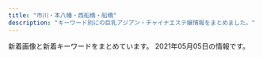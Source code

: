 ```yaml
---
title: "市川・本八幡・西船橋・船橋"
description: "キーワード別にの巨乳アジアン・チャイナエステ嬢情報をまとめました。"
---
```


新着画像と新着キーワードをまとめています。
2021年05月05日の情報です。

<DmmAffiliateIns />
<KeywordTable
  shops={
    [
    {
        "url": "http://hanaoto.pw/",
        "keywords": {
            "C": 16
        },
        "name": "NEW \u82b1\u30ce\u97f3",
        "img_links": [
            "http://hanaoto.pw/images/g2.jpg",
            "http://hanaoto.pw/images/a02.jpg",
            "http://hanaoto.pw/images/ami1.jpg",
            "http://hanaoto.pw/images/flash5.jpg",
            "http://hanaoto.pw/images/hh1.jpg",
            "http://hanaoto.pw/images/sptel.png",
            "http://hanaoto.pw/images/am1.jpg",
            "http://hanaoto.pw/images/aa1.jpg",
            "http://hanaoto.pw/images/yuki1.jpg",
            "http://hanaoto.pw/images/maga.jpg",
            "http://hanaoto.pw/images/g6.jpg",
            "http://hanaoto.pw/images/mobile.png",
            "http://hanaoto.pw/images/la.jpg",
            "http://hanaoto.pw/images/flash4.jpg",
            "http://hanaoto.pw/images/flash.jpg",
            "http://hanaoto.pw/images/flash3.jpg",
            "http://hanaoto.pw/images/maga1.jpg",
            "http://hanaoto.pw/images/nana1.jpg",
            "http://hanaoto.pw/images/tel.png"
        ],
        "station": "JR\u897f\u8239\u6a4b\u99c5\u5357\u53e3"
    },
    {
        "img_links": [
            "http://www.club.esturl.com/images/btn2.png",
            "http://www.club.esturl.com/files/011.jpg",
            "http://www.club.esturl.com/images/end-info.png",
            "http://www.club.esturl.com/images/icon_concept.png",
            "http://www.club.esturl.com/files/012.jpg",
            "http://www.club.esturl.com/files/009.jpg",
            "http://www.club.esturl.com/common/images/photo03.jpg",
            "http://www.club.esturl.com/images/icon_info.png",
            "http://www.club.esturl.com/common/images/photo02.jpg",
            "http://www.club.esturl.com/common/images/photo01.jpg",
            "http://www.club.esturl.com/images/icon_top.png",
            "http://www.club.esturl.com/images/mainImg_sub.jpg",
            "http://www.club.esturl.com/images/icon_staff.png",
            "http://www.club.esturl.com/images/icon_tel.png",
            "http://www.club.esturl.com/files/010.jpg"
        ],
        "keywords": {
            "D": 4,
            "87": 4
        },
        "station": "JR\u672c\u516b\u5e61\u99c5\u5357\u53e3",
        "name": "\u7f8e\u4eba\u30af\u30e9\u30d6",
        "url": "http://www.club.esturl.com/"
    },
    {
        "name": "Royal \uff5e\u30ed\u30fc\u30e4\u30eb\uff5e",
        "img_links": [
            "http://royal.rankuens.com/css/nav/nav-003.jpg",
            "http://royal.rankuens.com/css/001.jpg",
            "http://royal.rankuens.com/css/m-top04.jpg",
            "http://royal.rankuens.com/css/staff/staff01.jpg",
            "http://royal.rankuens.com/images/call.png",
            "http://royal.rankuens.com/css/m-top03.jpg",
            "http://royal.rankuens.com/css/m-head01.jpg",
            "http://royal.rankuens.com/css/m-top05.jpg",
            "http://royal.rankuens.com/css/staff/staff03.jpg",
            "http://royal.rankuens.com/css/nav/nav-005.jpg",
            "http://royal.rankuens.com/css/m-top02.jpg",
            "http://royal.rankuens.com/css/nav/nav-001.jpg",
            "http://royal.rankuens.com/css/staff/staff03-a.jpg",
            "http://royal.rankuens.com/css/nav/nav-004.jpg",
            "http://royal.rankuens.com/css/nav/nav-006.jpg",
            "http://royal.rankuens.com/css/staff/staff02.jpg",
            "http://royal.rankuens.com/css/staff/staff02-a.jpg",
            "http://royal.rankuens.com/css/staff/staff04.jpg",
            "http://royal.rankuens.com/css/staff/staff01-a.jpg",
            "http://royal.rankuens.com/css/nav/nav-002.jpg",
            "http://royal.rankuens.com/css/staff/staff04-a.jpg"
        ],
        "station": "JR\u897f\u8239\u6a4b\u99c5\u5357\u53e3",
        "keywords": {
            "E": 2,
            "85": 2,
            "D": 2
        },
        "url": "http://royal.rankuens.com/"
    },
    {
        "keywords": {
            "86": 12,
            "83": 6,
            "C": 6
        },
        "name": "\u4eba\u9b5a\u59eb",
        "img_links": [
            "http://nigyohime.ebb.jp/staff_t.jpg",
            "http://nigyohime.ebb.jp/2/uploadimg/1606276885.jpg",
            "http://nigyohime.ebb.jp/2/uploadimg/1610266405.jpg",
            "http://nigyohime.ebb.jp/4.jpg",
            "http://nigyohime.ebb.jp/line.png",
            "http://nigyohime.ebb.jp/ditu2.jpg",
            "http://nigyohime.ebb.jp/2/uploadimg/1606276938.jpg",
            "http://nigyohime.ebb.jp/b_girl.png",
            "http://nigyohime.ebb.jp/b_news.png",
            "http://nigyohime.ebb.jp/top.jpg",
            "http://nigyohime.ebb.jp/2.jpg",
            "http://nigyohime.ebb.jp/2/uploadimg/1606276829.jpg",
            "http://nigyohime.ebb.jp/2/uploadimg/1615431233.jpg",
            "http://nigyohime.ebb.jp/3.jpg",
            "http://nigyohime.ebb.jp/1.jpg"
        ],
        "station": "JR\u5e02\u5ddd\u99c5\u5357\u53e3",
        "url": "http://nigyohime.ebb.jp/"
    },
    {
        "url": "http://shamballa.est888.com/",
        "name": "\u30b7\u30e3\u30f3\u30d0\u30e9",
        "img_links": [
            "http://shamballa.est888.com/css/nav/nav-004.png",
            "http://shamballa.est888.com/css/nav/nav-002.png",
            "http://shamballa.est888.com/css/c-001.jpg",
            "http://shamballa.est888.com/css/staff/naiyo01.jpg",
            "http://shamballa.est888.com/css/staff/staff-02-a.jpg",
            "http://shamballa.est888.com/css/top04-right.jpg",
            "http://shamballa.est888.com/css/recurit.jpg",
            "http://shamballa.est888.com/css/tel.png",
            "http://shamballa.est888.com/css/staff/staff-03-a.jpg",
            "http://shamballa.est888.com/css/nav/nav-003.png",
            "http://shamballa.est888.com/css/nav/nav-001.png",
            "http://shamballa.est888.com/css/staff/staff-01-a.jpg",
            "http://shamballa.est888.com/css/top03.jpg",
            "http://shamballa.est888.com/css/nav/nav-005.png",
            "http://shamballa.est888.com/css/top01.jpg",
            "http://shamballa.est888.com/css/staff/naiyo02.jpg",
            "http://shamballa.est888.com/css/top04-left.jpg",
            "http://shamballa.est888.com/css/nav/nav-006.png"
        ],
        "station": "JR\u8239\u6a4b\u99c5\u5317\u53e3",
        "keywords": {
            "C": 1,
            "D": 1
        }
    },
    {
        "img_links": [
            "https://iris.ests.jp/photos/sites/58/2021/01/2021011400321756.jpeg",
            "https://iris.ests.jp/photos/sites/58/2021/04/2021041916552542.jpeg",
            "https://iris.ests.jp/photos/sites/58/2021/02/2021022616053881.jpeg",
            "https://iris.ests.jp/images/room4.jpg",
            "https://iris.ests.jp/images/top.jpg",
            "https://iris.ests.jp/images/s_news.jpg",
            "https://iris.ests.jp/photos/sites/58/2021/01/2021011316255079.jpeg",
            "https://iris.ests.jp/photos/sites/58/2021/05/202105012000410.jpeg",
            "https://iris.ests.jp/images/room3.jpg",
            "https://iris.ests.jp/photos/sites/58/2021/04/2021040520081066.jpeg",
            "https://iris.ests.jp/photos/sites/58/2021/04/202104131655320.jpeg",
            "https://iris.ests.jp/photos/sites/58/2021/04/2021042718365338.jpeg",
            "https://iris.ests.jp/images/staff0.jpg",
            "https://iris.ests.jp/photos/sites/58/2021/05/2021050209543813.jpeg",
            "https://iris.ests.jp/images/room2.jpg",
            "https://iris.ests.jp/images/twitter.jpg",
            "https://iris.ests.jp/photos/sites/58/2020/12/202012082142310.jpeg",
            "https://iris.ests.jp/photos/sites/58/2021/04/2021042316291034.jpeg",
            "https://iris.ests.jp/photos/sites/58/2021/03/2021030317245283.jpeg",
            "https://iris.ests.jp/images/s_staff.jpg",
            "https://iris.ests.jp/photos/sites/58/2021/04/2021041717542328.jpeg",
            "https://iris.ests.jp/photos/sites/58/2021/04/2021040711032795.jpeg",
            "http://iris2.a5.reraku.work/upload/sites/58/2021/05/2021050209543813-302x340.jpeg",
            "https://iris.ests.jp/photos/sites/58/2021/04/202104142308144.jpeg",
            "https://iris.ests.jp/photos/sites/58/2021/05/202105030004264.jpeg",
            "https://iris.ests.jp/images/room1.jpg",
            "https://iris.ests.jp/photos/sites/58/2021/03/2021030113492457.jpeg",
            "https://iris.ests.jp/images/paypay.jpg"
        ],
        "station": "JR\u897f\u8239\u6a4b\u99c5\u5317\u53e3",
        "keywords": {
            "\u30bb\u30af\u30b7\u30fc": 2,
            "E": 5,
            "C": 2,
            "84": 1,
            "88": 2,
            "85": 1,
            "\u4e73": 3,
            "86": 4,
            "D": 7,
            "83": 1,
            "87": 3,
            "F": 1
        },
        "name": "\u30a2\u30a4\u30ea",
        "url": "https://iris.ests.jp/"
    },
    {
        "station": "\u4eac\u6210\u8239\u6a4b\u99c5",
        "img_links": [],
        "keywords": {},
        "name": "\u8309\u8389\u82b1",
        "url": "http://sminfvnda.xyz/"
    },
    {
        "station": "JR\u8239\u6a4b\u99c5\u5317\u53e3",
        "url": "http://hinata.relaxnabi.com/",
        "keywords": {
            "91": 1,
            "86": 2,
            "F": 1,
            "E": 4,
            "D": 2,
            "89": 1,
            "C": 4,
            "90": 2,
            "92": 3
        },
        "img_links": [
            "http://hinata.relaxnabi.com/css/nav/nav-005.jpg",
            "http://hinata.relaxnabi.com/css/staff/staff00003-a.jpg",
            "http://hinata.relaxnabi.com/css/staff/staff-007.jpg",
            "http://hinata.relaxnabi.com/css/staff/staff00004-a.jpg",
            "http://hinata.relaxnabi.com/css/staff/staff00001.jpg",
            "http://hinata.relaxnabi.com/css/staff/staff17-a.jpg",
            "http://hinata.relaxnabi.com/css/main-left03.jpg",
            "http://hinata.relaxnabi.com/img/tiaowen.png",
            "http://hinata.relaxnabi.com/css/staff/staff015-a.jpg",
            "http://hinata.relaxnabi.com/css/staff/staff-06.jpg",
            "http://hinata.relaxnabi.com/css/nav/sub-002.jpg",
            "http://hinata.relaxnabi.com/css/nav/nav-006.jpg",
            "http://hinata.relaxnabi.com/css/staff/staff-06-a.jpg",
            "http://hinata.relaxnabi.com/css/right.jpg",
            "http://hinata.relaxnabi.com/css/left.jpg",
            "http://hinata.relaxnabi.com/css/nav/nav-003.jpg",
            "http://hinata.relaxnabi.com/css/staff/staff-002.jpg",
            "http://hinata.relaxnabi.com/css/nav/sub-005.jpg",
            "http://hinata.relaxnabi.com/css/nav/sub-004.jpg",
            "http://hinata.relaxnabi.com/css/nav/sub-001.jpg",
            "http://hinata.relaxnabi.com/css/staff/staff00003.jpg",
            "http://hinata.relaxnabi.com/css/nav/sub-003.jpg",
            "http://hinata.relaxnabi.com/css/staff/staff-002-a.jpg",
            "http://hinata.relaxnabi.com/css/button.jpg",
            "http://hinata.relaxnabi.com/css/girls001.jpg",
            "http://hinata.relaxnabi.com/css/staff/staff-08.jpg",
            "http://hinata.relaxnabi.com/css/staff/staff17.jpg",
            "http://hinata.relaxnabi.com/css/staff/staff00004.jpg",
            "http://hinata.relaxnabi.com/css/osusume40.jpg",
            "http://hinata.relaxnabi.com/css/top02.jpg",
            "http://hinata.relaxnabi.com/css/staff/staff015.jpg",
            "http://hinata.relaxnabi.com/css/nav/nav-002.jpg",
            "http://hinata.relaxnabi.com/css/staff/staff-08-a.jpg",
            "http://hinata.relaxnabi.com/css/nav/nav-001.jpg",
            "http://hinata.relaxnabi.com/css/staff/staff-007-a.jpg",
            "http://hinata.relaxnabi.com/css/main-left02.jpg",
            "http://hinata.relaxnabi.com/css/nav/sub-006.jpg",
            "http://hinata.relaxnabi.com/css/nav/nav-004.jpg",
            "http://hinata.relaxnabi.com/css/staff/staff00001-a.jpg",
            "http://hinata.relaxnabi.com/css/tel01.png"
        ],
        "name": "\u6696 \uff5eHinata\uff5e"
    },
    {
        "station": "\u8239\u6a4b\u99c5\u5317\u53e3",
        "url": "https://co.aoaoeo.com/",
        "keywords": {},
        "img_links": [],
        "name": "COCO"
    },
    {
        "keywords": {
            "86": 12,
            "C": 6,
            "87": 3,
            "D": 9,
            "84": 3
        },
        "img_links": [
            "http://www.aya-aroma.com/files/001.jpg",
            "http://www.aya-aroma.com/files/015-03.jpg",
            "http://www.aya-aroma.com/images/concept.jpg",
            "http://www.aya-aroma.com/files/008-02.jpg",
            "http://www.aya-aroma.com/files/002.jpg",
            "http://www.aya-aroma.com/files/008-03.jpg",
            "http://www.aya-aroma.com/files/001-02.jpg",
            "http://www.aya-aroma.com/files/001-03.jpg",
            "http://www.aya-aroma.com/images/coverGirlParts.png",
            "http://www.aya-aroma.com/files/015-02.jpg",
            "http://www.aya-aroma.com/images/mobile.jpg",
            "http://www.aya-aroma.com/files/010.jpg",
            "http://www.aya-aroma.com/files/002-03.jpg",
            "http://www.aya-aroma.com/files/015.jpg",
            "http://www.aya-aroma.com/files/010-02.jpg",
            "http://www.aya-aroma.com/images/melmaga.jpg",
            "http://www.aya-aroma.com/files/010-03.jpg",
            "http://www.aya-aroma.com/images/backlistbtn.png",
            "http://www.aya-aroma.com/files/003.jpg",
            "http://www.aya-aroma.com/files/002-02.jpg",
            "http://www.aya-aroma.com/files/003-03.jpg",
            "http://www.aya-aroma.com/files/008.jpg",
            "http://www.aya-aroma.com/files/003-02.jpg"
        ],
        "station": "JR\u5e02\u5ddd\u99c5\u5357\u53e3",
        "url": "http://www.aya-aroma.com/",
        "name": "\u5f69"
    },
    {
        "station": "JR\u897f\u8239\u6a4b\u99c5\u5317\u53e3",
        "keywords": {
            "E": 14,
            "90": 3,
            "F": 3,
            "\u30bb\u30af\u30b7\u30fc": 2,
            "D": 11,
            "\u4e73": 6,
            "\u5de8\u4e73": 6,
            "\u80f8": 2,
            "C": 4
        },
        "img_links": [
            "https://leaf-relax.com/wp-content/themes/este/img/tel_footer.png",
            "https://leaf-relax.com/wp-content/uploads/2021/04/77B8C530-72D9-4AB7-BC26-E26308BE3F97.jpeg",
            "https://leaf-relax.com/wp-content/themes/este/img/3.jpg",
            "https://leaf-relax.com/wp-content/uploads/2021/04/407F7E94-213A-459D-B571-DE06D3EFA7E9.jpeg",
            "https://leaf-relax.com/wp-content/uploads/2021/03/3BC4BDF1-7911-4CA9-BDBE-6E2383479E3F.jpeg",
            "https://leaf-relax.com/wp-content/uploads/2021/03/4ADE4339-8E04-43D0-8E5B-B0C17FFAF696.jpeg",
            "https://leaf-relax.com/wp-content/uploads/2021/04/C1406450-CE8B-4DF1-8013-5C4D6682F08F.jpeg",
            "https://leaf-relax.com/wp-content/uploads/2021/04/718F2FE3-6124-437E-8744-F6CFC4B79E76.jpeg",
            "https://leaf-relax.com/wp-content/uploads/2021/03/E4C9417C-6742-43AD-8D98-42B04C88E858.jpeg",
            "https://leaf-relax.com/wp-content/uploads/2021/03/1B8A8799-3990-435A-B81A-2C162139E8D0.jpeg",
            "https://leaf-relax.com/wp-content/themes/este/img/1.jpg",
            "https://leaf-relax.com/wp-content/themes/este/img/top-img01.png",
            "https://leaf-relax.com/wp-content/themes/este/img/top-img02a.png",
            "https://leaf-relax.com/wp-content/uploads/2021/03/DB2A2C9F-6035-4E9D-8D28-6C22A543E8DC.jpeg",
            "https://leaf-relax.com/wp-content/uploads/2021/04/CEDC78D8-1E03-485E-AAE1-F3A9DC863616.jpeg",
            "https://leaf-relax.com/wp-content/themes/este/img/4.jpg",
            "https://leaf-relax.com/wp-content/uploads/2020/01/E008CF02-7716-4520-AFDC-2F88FD9BB2A0.jpeg",
            "https://leaf-relax.com/wp-content/themes/este/img/call.png",
            "https://leaf-relax.com/wp-content/themes/este/img/top-img03.png",
            "https://leaf-relax.com/wp-content/themes/este/img/tel_header.png",
            "https://leaf-relax.com/wp-content/uploads/2021/03/D5FC7105-D296-4544-A10A-F769C6CD5B0C.jpeg",
            "https://leaf-relax.com/wp-content/uploads/2021/03/1E72DCA7-178C-4423-B532-64C921244CD8.jpeg",
            "https://leaf-relax.com/wp-content/uploads/2021/03/C1B14BDE-84B6-467B-9532-C60E8A518E03.jpeg",
            "https://leaf-relax.com/wp-content/uploads/2021/03/E9712B35-BA07-4315-B0E1-9DE89646DE20.jpeg",
            "https://leaf-relax.com/wp-content/themes/este/img/top-img01c.png",
            "https://leaf-relax.com/wp-content/themes/este/img/2.jpg"
        ],
        "name": "\u30ea\u30fc\u30d5",
        "url": "https://leaf-relax.com/"
    },
    {
        "url": "http://happy.relaxnabi.com/",
        "img_links": [
            "http://happy.relaxnabi.com/css/staff/staff-05.jpg",
            "http://happy.relaxnabi.com/css/nav/nav-002.png",
            "http://happy.relaxnabi.com/css/staff/staff0017-a.jpg",
            "http://happy.relaxnabi.com/css/top-003.png",
            "http://happy.relaxnabi.com/css/staff/staff-08-a.jpg",
            "http://happy.relaxnabi.com/css/nav/nav-004.png",
            "http://happy.relaxnabi.com/css/nav/nav-003.png",
            "http://happy.relaxnabi.com/css/staff/staff-03.jpg",
            "http://happy.relaxnabi.com/css/staff/staff-002-a.jpg",
            "http://happy.relaxnabi.com/css/nav/nav-005.png",
            "http://happy.relaxnabi.com/css/tel01.png",
            "http://happy.relaxnabi.com/css/staff/staff0001.jpg",
            "http://happy.relaxnabi.com/css/staff/staff-007.jpg",
            "http://happy.relaxnabi.com/css/top0001.png",
            "http://happy.relaxnabi.com/css/staff/staff0017.jpg",
            "http://happy.relaxnabi.com/css/staff/staff-04-a.jpg",
            "http://happy.relaxnabi.com/css/staff/staff-03-a.jpg",
            "http://happy.relaxnabi.com/css/staff/staff-007-a.jpg",
            "http://happy.relaxnabi.com/css/nav/nav-001.png",
            "http://happy.relaxnabi.com/css/staff/staff-04.jpg",
            "http://happy.relaxnabi.com/css/nav/nav-006.png",
            "http://happy.relaxnabi.com/css/staff/staff-10.jpg",
            "http://happy.relaxnabi.com/css/staff/staff-002.jpg",
            "http://happy.relaxnabi.com/css/staff/staff0001-a.jpg",
            "http://happy.relaxnabi.com/css/staff/staff-08.jpg",
            "http://happy.relaxnabi.com/css/staff/staff-05-a.jpg",
            "http://happy.relaxnabi.com/css/staff/staff-10-a.jpg"
        ],
        "keywords": {
            "89": 2,
            "D": 4,
            "92": 3,
            "91": 1,
            "88": 1,
            "F": 1,
            "E": 3,
            "90": 2
        },
        "name": "\u30de\u30fc\u30e1\u30a4\u30c9",
        "station": "JR\u8239\u6a4b\u99c5\u5317\u53e3"
    },
    {
        "station": "JR\u8239\u6a4b\u99c5\u5317\u53e3",
        "keywords": {
            "87": 1,
            "88": 3,
            "90": 1,
            "D": 4,
            "E": 1,
            "86": 1,
            "C": 1
        },
        "name": "V\u611bP",
        "url": "http://pinklady-esthe.net/",
        "img_links": [
            "http://pinklady-esthe.net/img/st5.jpg",
            "http://pinklady-esthe.net/img/t3.jpg",
            "http://pinklady-esthe.net/img/noo.png",
            "http://pinklady-esthe.net/img/sm.jpg",
            "http://pinklady-esthe.net/img/st6.jpg",
            "http://pinklady-esthe.net/img/stt1.jpg",
            "http://pinklady-esthe.net/img/st2.jpg",
            "http://pinklady-esthe.net/img/t5.jpg",
            "http://pinklady-esthe.net/img/st1.jpg",
            "http://pinklady-esthe.net/img/top.jpg",
            "http://pinklady-esthe.net/img/f1.jpg",
            "http://pinklady-esthe.net/img/r2.jpg",
            "http://pinklady-esthe.net/img/no.png",
            "http://pinklady-esthe.net/img/t2.jpg",
            "http://pinklady-esthe.net/img/t1.jpg",
            "http://pinklady-esthe.net/img/r4.jpg",
            "http://pinklady-esthe.net/img/st3.jpg",
            "http://pinklady-esthe.net/img/r3.jpg",
            "http://pinklady-esthe.net/img/t6.jpg",
            "http://pinklady-esthe.net/img/r1.jpg",
            "http://pinklady-esthe.net/img/stt3.jpg",
            "http://pinklady-esthe.net/img/st4.jpg",
            "http://pinklady-esthe.net/img/t4.jpg"
        ]
    },
    {
        "station": "JR\u897f\u8239\u6a4b\u99c5",
        "name": "\u96c5\u7f8e\uff5eMIYABI",
        "img_links": [
            "https://miyabi.jpn.vin/images/top.png",
            "https://miyabi.jpn.vin/photos/sites/21/2021/02/2021022309071886.jpg",
            "https://miyabi.jpn.vin/photos/sites/21/2021/01/2021012608003647.jpg",
            "https://miyabi.jpn.vin/photos/sites/21/2021/01/2021012608004010.jpg",
            "https://miyabi.jpn.vin/photos/sites/21/2021/01/2021012608003883.jpg",
            "https://miyabi.jpn.vin/photos/sites/21/2021/03/2021030704352988.jpg",
            "https://miyabi.jpn.vin/images/top_slider03.jpg",
            "https://miyabi.jpn.vin/photos/sites/21/2021/03/2021030803542569.jpg",
            "https://miyabi.jpn.vin/photos/sites/21/2021/01/202101260800351.jpg",
            "https://miyabi.jpn.vin/images/btn_side02.png",
            "https://miyabi.jpn.vin/images/btn_side06.png",
            "https://miyabi.jpn.vin/images/btn_side05.png",
            "https://miyabi.jpn.vin/images/btn_side01.png",
            "https://miyabi.jpn.vin/photos/sites/21/2021/02/2021022407013072.jpg",
            "https://miyabi.jpn.vin/photos/sites/21/2021/02/2021022309071786.jpg",
            "https://miyabi.jpn.vin/images/btn_side07.png",
            "https://miyabi.jpn.vin/photos/sites/21/2021/01/2021012608003796.jpg",
            "https://miyabi.jpn.vin/photos/sites/21/2021/03/2021032404492465.jpg",
            "https://miyabi.jpn.vin/images/sp_top.png",
            "https://miyabi.jpn.vin/images/btn_side03.png",
            "https://miyabi.jpn.vin/images/btn_side04.png",
            "https://miyabi.jpn.vin/photos/sites/21/2021/02/2021020102295578.jpg",
            "https://miyabi.jpn.vin/photos/sites/21/2021/03/2021031206521676.jpg",
            "https://miyabi.jpn.vin/images/side_line.jpg"
        ],
        "url": "https://miyabi.jpn.vin",
        "keywords": {
            "83": 40,
            "F": 40,
            "87": 40,
            "G": 40,
            "88": 40,
            "D": 162,
            "90": 2,
            "85": 78,
            "C": 36,
            "E": 6,
            "86": 42
        }
    },
    {
        "url": "http://nishifunabashi.xyz/",
        "keywords": {
            "C": 7
        },
        "station": "JR\u897f\u8239\u6a4b\u99c5\u5357\u53e3",
        "img_links": [
            "http://nishifunabashi.xyz/images/rie1.jpg",
            "http://nishifunabashi.xyz/images/g01.jpg",
            "http://nishifunabashi.xyz/images/yumi2.jpg",
            "http://nishifunabashi.xyz/images/kina1.jpg",
            "http://nishifunabashi.xyz/images/mobile.png",
            "http://nishifunabashi.xyz/images/chun1.jpg",
            "http://nishifunabashi.xyz/images/mio1.jpg",
            "http://nishifunabashi.xyz/images/sla3.jpg",
            "http://nishifunabashi.xyz/images/i2.jpg",
            "http://nishifunabashi.xyz/images/rumi1.jpg",
            "http://nishifunabashi.xyz/images/moe1.jpg",
            "http://nishifunabashi.xyz/images/g0.jpg",
            "http://nishifunabashi.xyz/images/miu1.jpg",
            "http://nishifunabashi.xyz/images/rie2.jpg",
            "http://nishifunabashi.xyz/images/yumi1.jpg",
            "http://nishifunabashi.xyz/images/kina.jpg",
            "http://nishifunabashi.xyz/images/ga.jpg",
            "http://nishifunabashi.xyz/images/miu.jpg",
            "http://nishifunabashi.xyz/images/rumi3.jpg",
            "http://nishifunabashi.xyz/images/m1.jpg",
            "http://nishifunabashi.xyz/images/g32.jpg",
            "http://nishifunabashi.xyz/images/miho2.jpg",
            "http://nishifunabashi.xyz/images/n1.jpg",
            "http://nishifunabashi.xyz/images/moe.jpg",
            "http://nishifunabashi.xyz/images/moe2.jpg",
            "http://nishifunabashi.xyz/images/g15.jpg",
            "http://nishifunabashi.xyz/images/g1.jpg",
            "http://nishifunabashi.xyz/images/r01.jpg",
            "http://nishifunabashi.xyz/images/newt.png",
            "http://nishifunabashi.xyz/images/miho.jpg",
            "http://nishifunabashi.xyz/images/chun3.jpg",
            "http://nishifunabashi.xyz/images/r03.jpg",
            "http://nishifunabashi.xyz/images/m2.jpg",
            "http://nishifunabashi.xyz/images/r04.jpg",
            "http://nishifunabashi.xyz/images/chun2.jpg",
            "http://nishifunabashi.xyz/images/ga1.jpg",
            "http://nishifunabashi.xyz/images/g001.jpg",
            "http://nishifunabashi.xyz/images/mio.jpg",
            "http://nishifunabashi.xyz/images/mio2.jpg",
            "http://nishifunabashi.xyz/images/tite-staff.png",
            "http://nishifunabashi.xyz/images/yumi3.jpg",
            "http://nishifunabashi.xyz/images/g015.jpg",
            "http://nishifunabashi.xyz/images/i1.jpg",
            "http://nishifunabashi.xyz/images/rumi2.jpg",
            "http://nishifunabashi.xyz/images/r02.jpg",
            "http://nishifunabashi.xyz/images/n2.jpg",
            "http://nishifunabashi.xyz/images/rie.jpg",
            "http://nishifunabashi.xyz/images/sla1.jpg",
            "http://nishifunabashi.xyz/images/baner.jpg",
            "http://nishifunabashi.xyz/images/sla2.jpg",
            "http://nishifunabashi.xyz/images/i3.jpg",
            "http://nishifunabashi.xyz/images/kina2.jpg",
            "http://nishifunabashi.xyz/images/gat.png",
            "http://nishifunabashi.xyz/images/top.png",
            "http://nishifunabashi.xyz/images/n3.jpg",
            "http://nishifunabashi.xyz/images/pickt.png",
            "http://nishifunabashi.xyz/images/g33.jpg"
        ],
        "name": "\u82b1\u706b"
    },
    {
        "img_links": [
            "http://est-healing.com/media/sites/7/elementor/thumbs/3-p62w8yfv977t59hh0x1j3nf4cf8ka1shecluncvb8g.jpg",
            "http://est-healing.com/media/sites/7/2021/01/flash2-1.jpg",
            "http://est-healing.com/media/sites/7/elementor/thumbs/1-p62w7jok1292cljcuyo8ypzjcz4ljt85z8lxep9sqg.jpg",
            "http://est-healing.com/media/sites/7/elementor/thumbs/2-p62w868ol33y38ml78famkalm81eojpq2c9kxcccl4.jpg",
            "http://est-healing.com/media/sites/7/elementor/thumbs/3-p62w8yfua46jrjhmmkm3pd6ffs6f3gto67u5bn6jeg.jpg",
            "http://est-healing.com/media/sites/7/elementor/thumbs/3-1-p1cirrr1urkadrc585tackitr9w65fibu5eg4gx40w.jpg",
            "http://est-healing.com/media/sites/7/2021/01/r1-1.jpg",
            "http://est-healing.com/media/sites/7/2021/01/flash.jpg",
            "http://est-healing.com/media/sites/7/elementor/thumbs/2-3-p1cirfj5dx3k6ttw7ij4y5lu19kedd5tggx4vvf89s.jpg",
            "http://est-healing.com/media/sites/7/elementor/thumbs/1-4-p1cir3b8x2mtzwbn6v8zjqoub98mlatb2sftn9xcio.jpg",
            "http://est-healing.com/media/sites/7/2021/01/r2-1.jpg",
            "http://est-healing.com/media/sites/7/elementor/thumbs/1-p62w7jol05abqbj79b3od0889m6qqe6z7ddmqeykkg.jpg",
            "http://est-healing.com/media/sites/7/2021/01/top-1.jpg",
            "http://est-healing.com/media/sites/7/elementor/thumbs/4-p62w9rkv52bp56b5armyqy2erd8xwo05uctwixo3vk.jpg",
            "http://est-healing.com/media/sites/7/elementor/thumbs/4-p62w9rku5zafrgbawf7jcntpuq6sq31cm82777zc1k.jpg",
            "http://est-healing.com/media/sites/7/elementor/thumbs/2-p62w868pk657gymflkuq0ujaiv3jv4ojah1a9214f4.jpg",
            "http://est-healing.com/media/sites/7/elementor/thumbs/5-p62wagyi9lafunaa6klw49nusrruohswxug0hemh7k.jpg",
            "http://est-healing.com/media/sites/7/elementor/thumbs/5-p62wagyhai96gxafs86gpzf5w4pphwu3ppob5oxpdk.jpg"
        ],
        "url": "http://est-healing.com/",
        "station": "JR\u672c\u516b\u5e61\u99c5\u5317\u53e3",
        "name": "\u5236\u670d\u306e\u8a98\u60d1",
        "keywords": {}
    },
    {
        "station": "JR\u8239\u6a4b\u99c5\u5317\u53e3",
        "name": "Sexy Love \uff5e\u30bb\u30af\u30b7\u30fc\u30e9\u30d6\uff5e",
        "keywords": {
            "87": 14,
            "86": 6,
            "C": 4,
            "\u30bb\u30af\u30b7\u30fc": 36,
            "89": 2,
            "D": 16,
            "E": 2
        },
        "url": "http://www.sexy.relaxjp.info/",
        "img_links": [
            "http://www.sexy.relaxjp.info/files/030.jpg",
            "http://www.sexy.relaxjp.info/files/002-02.jpg",
            "http://www.sexy.relaxjp.info/files/035-03.jpg",
            "http://www.sexy.relaxjp.info/files/003-03.jpg",
            "http://www.sexy.relaxjp.info/files/036-02.jpg",
            "http://www.sexy.relaxjp.info/images/m-top010.jpg",
            "http://www.sexy.relaxjp.info/files/036-03.jpg",
            "http://www.sexy.relaxjp.info/files/030-02.jpg",
            "http://www.sexy.relaxjp.info/images/call.png",
            "http://www.sexy.relaxjp.info/files/011-02.jpg",
            "http://www.sexy.relaxjp.info/images/m-head01.jpg",
            "http://www.sexy.relaxjp.info/files/037.jpg",
            "http://www.sexy.relaxjp.info/files/011.jpg",
            "http://www.sexy.relaxjp.info/images/m-top004.jpg",
            "http://www.sexy.relaxjp.info/files/035-02.jpg",
            "http://www.sexy.relaxjp.info/files/036.jpg",
            "http://www.sexy.relaxjp.info/files/024-03.jpg",
            "http://www.sexy.relaxjp.info/files/035.jpg",
            "http://www.sexy.relaxjp.info/files/011-03.jpg",
            "http://www.sexy.relaxjp.info/files/037-03.jpg",
            "http://www.sexy.relaxjp.info/files/033-02.jpg",
            "http://www.sexy.relaxjp.info/files/034-03.jpg",
            "http://www.sexy.relaxjp.info/files/023.jpg",
            "http://www.sexy.relaxjp.info/files/034.jpg",
            "http://www.sexy.relaxjp.info/images/m-top009.jpg",
            "http://www.sexy.relaxjp.info/files/034-02.jpg",
            "http://www.sexy.relaxjp.info/files/003.jpg",
            "http://www.sexy.relaxjp.info/files/024.jpg",
            "http://www.sexy.relaxjp.info/files/030-03.jpg",
            "http://www.sexy.relaxjp.info/images/foot01.jpg",
            "http://www.sexy.relaxjp.info/images/m-top003.jpg",
            "http://www.sexy.relaxjp.info/files/024-02.jpg",
            "http://www.sexy.relaxjp.info/files/023-02.jpg",
            "http://www.sexy.relaxjp.info/files/023-03.jpg",
            "http://www.sexy.relaxjp.info/files/037-02.jpg",
            "http://www.sexy.relaxjp.info/files/002-03.jpg",
            "http://www.sexy.relaxjp.info/files/033-03.jpg",
            "http://www.sexy.relaxjp.info/files/002.jpg",
            "http://www.sexy.relaxjp.info/files/033.jpg",
            "http://www.sexy.relaxjp.info/files/003-02.jpg"
        ]
    },
    {
        "img_links": [
            "http://neptune.est.cm/photos/sites/3/2020/02/2020020303575532.jpg",
            "http://neptune.est.cm/images/top2.jpg",
            "http://neptune.est.cm/images/top-sp2.jpg",
            "http://neptune.est.cm/photos/sites/3/2020/01/2020012304435311.jpg",
            "http://neptune.est.cm/images/pagetop.jpg",
            "http://neptune.est.cm/photos/sites/3/2020/01/2020011704241285.jpg",
            "http://neptune.est.cm/photos/sites/3/2020/12/2020121515392683.jpg",
            "http://neptune.est.cm/photos/sites/3/2020/09/2020092912491932.jpg",
            "http://neptune.est.cm/photos/sites/3/2021/01/2021012715245168.jpg",
            "http://neptune.est.cm/photos/sites/3/2020/07/2020072813393974.jpg",
            "http://neptune.est.cm/photos/sites/3/2020/06/2020062418251882.jpg",
            "http://neptune.est.cm/images/top1.jpg",
            "http://neptune.est.cm/photos/sites/3/2021/04/2021042315134449.jpg",
            "http://neptune.est.cm/photos/sites/3/2020/01/2020011606281181.jpg",
            "http://neptune.est.cm/photos/sites/3/2020/12/2020122312215973.jpg",
            "http://neptune.est.cm/photos/sites/3/2020/01/2020011704240975.jpg",
            "http://neptune.est.cm/images/top-sp1.jpg"
        ],
        "url": "http://neptune.est.cm/",
        "name": "\u30cd\u30d7\u30c1\u30e5\u30fc\u30f3",
        "station": "JR\u672c\u516b\u5e61\u99c5\u5357\u53e3",
        "keywords": {
            "86": 23,
            "C": 6,
            "F": 6,
            "87": 20,
            "85": 24,
            "D": 77,
            "81": 6,
            "83": 16
        }
    },
    {
        "name": "OLIVE\u30fb\u30aa\u30ea\u30fc\u30d6",
        "url": "http://olive.est.cm/",
        "station": "JR\u8239\u6a4b\u99c5\u5317\u53e3",
        "keywords": {},
        "img_links": []
    },
    {
        "url": "https://crea.iest.info/",
        "name": "CREA\uff5e\u30af\u30ec\u30a2\uff5e",
        "station": "\u897f\u8239\u6a4b\u99c5",
        "img_links": [
            "https://crea.iest.info/images/tit-pick.png",
            "https://crea.iest.info/images/infor.png",
            "https://crea.iest.info/images/tite-staff.png",
            "https://crea.iest.info/photos/sites/47/2021/04/2021042509044712.jpg",
            "https://crea.iest.info/photos/sites/47/2021/03/2021032501542221.jpg",
            "https://crea.iest.info/photos/sites/47/2021/03/2021032501541775.jpg",
            "https://crea.iest.info/photos/sites/47/2021/03/2021032501541522.jpg",
            "https://crea.iest.info/images/tit-infor.png",
            "https://crea.iest.info/photos/sites/47/2021/03/2021032501542567.jpg",
            "https://crea.iest.info/photos/sites/47/2021/04/2021042509131172.jpg",
            "https://crea.iest.info/images/top.png",
            "https://crea.iest.info/images/line.png",
            "https://crea.iest.info/images/mobile.png",
            "https://crea.iest.info/images/tit-gat.png",
            "https://crea.iest.info/images/tit-new.png",
            "https://crea.iest.info/photos/sites/47/2021/03/2021032501541398.jpg"
        ],
        "keywords": {
            "C": 18,
            "87": 6,
            "86": 6,
            "E": 12,
            "88": 18,
            "85": 6,
            "F": 12,
            "D": 12,
            "83": 6
        }
    },
    {
        "img_links": [
            "http://www.diamond.mesthe.com/img/tel.png",
            "http://www.diamond.mesthe.com/img/btn_blog.png",
            "http://www.diamond.mesthe.com/img/ttl_news.png",
            "http://www.diamond.mesthe.com/img/top_option03.jpg",
            "http://www.diamond.mesthe.com/img/ttl_therapist.png",
            "http://www.diamond.mesthe.com/files/005-02.jpg",
            "http://www.diamond.mesthe.com/files/006.jpg",
            "http://www.diamond.mesthe.com/files/004.jpg",
            "http://www.diamond.mesthe.com/images/slider/1.jpg",
            "http://www.diamond.mesthe.com/files/001.jpg",
            "http://www.diamond.mesthe.com/files/001-02.jpg",
            "http://www.diamond.mesthe.com/images/slider/2.jpg",
            "http://www.diamond.mesthe.com/img/goback.jpg",
            "http://www.diamond.mesthe.com/images/slider/3.jpg",
            "http://www.diamond.mesthe.com/img/ttl_info.png",
            "http://www.diamond.mesthe.com/files/005.jpg",
            "http://www.diamond.mesthe.com/files/002-02.jpg",
            "http://www.diamond.mesthe.com/files/003.jpg",
            "http://www.diamond.mesthe.com/files/006-02.jpg",
            "http://www.diamond.mesthe.com/img/top_option01.jpg",
            "http://www.diamond.mesthe.com/files/004-02.jpg",
            "http://www.diamond.mesthe.com/files/003-02.jpg",
            "http://www.diamond.mesthe.com/img/pickup.jpg",
            "http://www.diamond.mesthe.com/img/top_option04.jpg",
            "http://www.diamond.mesthe.com/files/002.jpg",
            "http://www.diamond.mesthe.com/img/btn_side_mobile.jpg"
        ],
        "name": "\u30c0\u30a4\u30e4\u30e2\u30f3\u30c9",
        "url": "http://www.diamond.mesthe.com/",
        "station": "JR\u897f\u8239\u6a4b\u99c5\u5357\u53e3",
        "keywords": {
            "C": 15,
            "88": 2,
            "D": 10,
            "87": 8,
            "86": 2
        }
    },
    {
        "url": "http://hi-msg.com/moonlove/",
        "name": "\u6708\u306e\u604b",
        "img_links": [
            "http://hi-msg.com/moonlove/img/staff-list.png",
            "http://hi-msg.com/moonlove/img/fla-2.jpg",
            "http://hi-msg.com/moonlove/img/p-2.jpg",
            "http://hi-msg.com/moonlove/img/p-3.jpg",
            "http://hi-msg.com/moonlove/img/p-10.jpg",
            "http://hi-msg.com/moonlove/img/botton.png",
            "http://hi-msg.com/moonlove/img/head.png",
            "http://hi-msg.com/moonlove/img/fla-1.jpg"
        ],
        "keywords": {},
        "station": "JR\u8239\u6a4b\u99c5"
    },
    {
        "url": "http://es-cupid.work/",
        "img_links": [
            "http://es-cupid.work/_src/55821668/wechatimg1690.jpg",
            "http://es-cupid.work/_src/54101956/navinavi_02.png",
            "http://es-cupid.work/_src/54101954/navinavi_01.png",
            "http://es-cupid.work/_src/54102173/wechatimg87_20210310150723406.jpg",
            "http://es-cupid.work/_src/55641984/wechatimg43.jpg",
            "http://es-cupid.work/_src/54101968/wechatimg86_20210310150723367.jpg",
            "http://es-cupid.work/_src/54102042/baby.png",
            "http://es-cupid.work/_src/54102172/wechatimg87_20210310150723406.jpg",
            "http://es-cupid.work/_src/55442622/wechatimg1228.jpg",
            "http://es-cupid.work/_src/55472724/wechatimg2939.jpg",
            "http://es-cupid.work/_src/55641983/wechatimg43.jpg",
            "http://es-cupid.work/_src/54101959/cam.jpg",
            "http://es-cupid.work/_src/55442608/wechatimg1228.jpg",
            "http://es-cupid.work/_src/55472725/wechatimg2939.jpg",
            "http://es-cupid.work/_src/54957902/wechatimg732957181c4fa97f74877efb3924bde9.jpg",
            "http://es-cupid.work/_src/54279148/wechatimg234.jpg",
            "http://es-cupid.work/_src/54102203/wechatimg86_20210310150723367.jpg",
            "http://es-cupid.work/_src/55821667/wechatimg1690.jpg",
            "http://es-cupid.work/_src/54101958/cam.jpg",
            "http://es-cupid.work/_src/54101949/slider5_20201209160139125.jpg",
            "http://es-cupid.work/_src/54101965/slider1_20201209160139057.jpg",
            "http://es-cupid.work/_src/54279149/wechatimg234.jpg",
            "http://es-cupid.work/_src/54957838/wechatimg732957181c4fa97f74877efb3924bde9.jpg",
            "http://es-cupid.work/_src/54101963/slider2_20201209160139115.jpg",
            "http://es-cupid.work/_src/54101911/wechatimg198_20190126093224863.jpg",
            "http://es-cupid.work/_src/54101909/_k3_4082.jpg",
            "http://es-cupid.work/_src/54101964/slider3_20201209160139119.jpg"
        ],
        "name": "\u304a\u5e30\u308ababy",
        "station": "JR\u897f\u8239\u6a4b\u99c5\u5357\u53e3",
        "keywords": {}
    },
    {
        "img_links": [
            "http://www.iyashinoumi.com/img/miss25sb.jpg",
            "http://www.iyashinoumi.com/img/miss7sb.jpg",
            "http://www.iyashinoumi.com/img/miss28sb.jpg",
            "http://www.iyashinoumi.com/img/miss24sb.jpg",
            "http://www.iyashinoumi.com/img/sTitle_right.png",
            "http://www.iyashinoumi.com/img/miss27sb.jpg",
            "http://www.iyashinoumi.com/img/sTitle_left.png",
            "http://www.iyashinoumi.com/img/miss7s.jpg",
            "http://www.iyashinoumi.com/img/miss6sb.jpg",
            "http://www.iyashinoumi.com/img/tel1.png"
        ],
        "station": "\u5e02\u5ddd\u99c5\u5317\u53e3",
        "name": "\u7652\u3057\u306e\u6d77",
        "keywords": {},
        "url": "http://www.iyashinoumi.com/"
    },
    {
        "img_links": [
            "http://es-suzune.com/staffPhoto/s20200827113054.jpg",
            "http://es-suzune.com/staffPhoto/s20210309194151.jpg",
            "http://es-suzune.com/images/store/02.jpg",
            "http://es-suzune.com/staffPhoto/s20210217223442.jpg",
            "http://es-suzune.com/staffPhoto/b20210405155547.jpg",
            "http://es-suzune.com/staffPhoto/s20210217223841.jpg",
            "http://es-suzune.com/images/showContent.jpg",
            "http://es-suzune.com/staffPhoto/b20210405174056.jpg",
            "http://es-suzune.com/staffPhoto/s20210410144316.jpg",
            "http://es-suzune.com/staffPhoto/s20200827113545.jpg",
            "http://es-suzune.com/staffPhoto/s20200510132325.jpg",
            "http://es-suzune.com/staffPhoto/b20210427230435.jpg",
            "http://es-suzune.com/staffPhoto/b20200827113054.jpg",
            "http://es-suzune.com/images/store/03.jpg",
            "http://es-suzune.com/staffPhoto/s20200724144017.jpg",
            "http://es-suzune.com/staffPhoto/s20210309194137.jpg",
            "http://es-suzune.com/staffPhoto/s20210219195907.jpg",
            "http://es-suzune.com/staffPhoto/b20200827113545.jpg",
            "http://es-suzune.com/staffPhoto/s20210427230506.jpg",
            "http://es-suzune.com/staffPhoto/s20201007170536.jpg",
            "http://es-suzune.com/images/store/01.jpg",
            "http://es-suzune.com/staffPhoto/s20210217223343.jpg",
            "http://es-suzune.com/images/access/03.png",
            "http://es-suzune.com/staffPhoto/s20210405155607.jpg",
            "http://es-suzune.com/staffPhoto/s20201007170432.jpg",
            "http://es-suzune.com/staffPhoto/s20210310164226.jpg",
            "http://es-suzune.com/uploadfiles/images/campaignEsSuzune1.jpg",
            "http://es-suzune.com/images/showIndex.jpg",
            "http://es-suzune.com/staffPhoto/s20210219195922.jpg",
            "http://es-suzune.com/staffPhoto/s20210405165006.jpg",
            "http://es-suzune.com/staffPhoto/b20210216224004.jpg",
            "http://es-suzune.com/images/access/01.png",
            "http://es-suzune.com/staffPhoto/b20210430230530.jpg",
            "http://es-suzune.com/staffPhoto/s20191115141808.jpg",
            "http://es-suzune.com/staffPhoto/s20210405155547.jpg",
            "http://es-suzune.com/images/access/05.png",
            "http://es-suzune.com/staffPhoto/s20210405165026.jpg",
            "http://es-suzune.com/staffPhoto/s20200724144036.jpg",
            "http://es-suzune.com/staffPhoto/s20210405174056.jpg",
            "http://es-suzune.com/staffPhoto/s20210427230435.jpg",
            "http://es-suzune.com/images/access/02.png",
            "http://es-suzune.com/staffPhoto/b20210405165006.jpg",
            "http://es-suzune.com/staffPhoto/b20200510132325.jpg",
            "http://es-suzune.com/staffPhoto/s20210405174136.jpg",
            "http://es-suzune.com/images/store/04.jpg",
            "http://es-suzune.com/staffPhoto/s20210219195936.jpg",
            "http://es-suzune.com/staffPhoto/b20210219195907.jpg",
            "http://es-suzune.com/staffPhoto/b20210410144316.jpg",
            "http://es-suzune.com/uploadfiles/images/courseEsSuzune.jpg",
            "http://es-suzune.com/staffPhoto/b20191115141808.jpg",
            "http://es-suzune.com/staffPhoto/s20210216224004.jpg",
            "http://es-suzune.com/uploadfiles/images/chuntian3_%E5%89%AF%E6%9C%AC.jpg",
            "http://es-suzune.com/staffPhoto/s20210405174116.jpg",
            "http://es-suzune.com/staffPhoto/b20200724144017.jpg",
            "http://es-suzune.com/staffPhoto/s20200827113641.jpg",
            "http://es-suzune.com/staffPhoto/s20210405173944.jpg",
            "http://es-suzune.com/staffPhoto/b20201007170432.jpg",
            "http://es-suzune.com/staffPhoto/s20210430230530.jpg",
            "http://es-suzune.com/uploadfiles/images/suzunemini_%E5%89%AF%E6%9C%AC.jpg",
            "http://es-suzune.com/staffPhoto/b20210309194137.jpg"
        ],
        "keywords": {
            "F": 15,
            "\u30bb\u30af\u30b7\u30fc": 7
        },
        "url": "http://es-suzune.com/",
        "station": "JR\u897f\u8239\u6a4b\u99c5\u5357\u53e3",
        "name": "\u9234\u97f3-\u3059\u305a\u306d-"
    },
    {
        "img_links": [
            "http://es-massage.info/wp-content/uploads/2019/10/32cbcf100bc89043ce106a68ba8535ea.jpg",
            "http://es-massage.info/wp-content/uploads/2019/06/dcbeef447e8eded0b1939b00ff57d88b-500x750.jpg",
            "http://es-massage.info/wp-content/uploads/2020/10/676cfcce64ce22475e092ee147f4ebc8-500x750.jpg",
            "http://es-massage.info/wp-content/uploads/2020/09/f4811d331623d3f6e590e934b3e7ddc9.jpg",
            "http://es-massage.info/wp-content/uploads/2021/02/6fa3b7862db18d956a1cde1942b75408.jpg",
            "http://es-massage.info/wp-content/uploads/2021/04/99f9af9e167cc58af6999c284aeb182d.jpg",
            "http://es-massage.info/wp-content/uploads/2020/09/75fbc1155333427771dcebee0f4de748.jpg",
            "http://es-massage.info/wp-content/uploads/2021/02/4af137ced25025eda5b4e5a512bead8f.jpg",
            "http://es-massage.info/wp-content/uploads/2021/04/99f9af9e167cc58af6999c284aeb182d-722x1024.jpg",
            "http://es-massage.info/wp-content/uploads/2021/02/68ba0f1db1b8cdd88e360d06f49f1ba6-500x750.jpg",
            "http://es-massage.info/wp-content/uploads/2021/02/2daa3be5c9da099fee0448647087d74c-500x750.jpg",
            "http://es-massage.info/wp-content/uploads/2021/02/6fa3b7862db18d956a1cde1942b75408-205x300.jpg",
            "http://es-massage.info/wp-content/uploads/2021/02/2daa3be5c9da099fee0448647087d74c.jpg",
            "http://es-massage.info/wp-content/uploads/2021/02/f83b4ffb58cae56efa5cf86625340252.jpg",
            "http://es-massage.info/wp-content/uploads/2020/06/0fd60f0c72ad85b96635ef3d4e152bd6.jpg",
            "http://es-massage.info/wp-content/uploads/2021/02/1b6cc5124ca074f693dbc5eff5a75ea0.jpg",
            "http://es-massage.info/wp-content/uploads/2019/12/676cfcce64ce22475e092ee147f4ebc8-500x750.jpg",
            "http://es-massage.info/wp-content/themes/template-salon2/images/header-tel.png",
            "http://es-massage.info/wp-content/uploads/2021/03/c961a896cf70c5b14ebe86acc18cdf14-1-212x300.jpg",
            "http://es-massage.info/wp-content/uploads/2018/10/g4.jpg",
            "http://es-massage.info/wp-content/uploads/2019/12/a2ec7a239bfbf761f50708838a05c672-214x300.jpg",
            "http://es-massage.info/wp-content/uploads/2021/02/f150534b559de6124dce0eaa1cfdf290-500x750.jpg",
            "http://es-massage.info/wp-content/uploads/2018/12/ce6acdedea0cab635b18cd82f697bf3a-500x750.jpg",
            "http://es-massage.info/wp-content/uploads/2021/04/74d5ee1bbc8ca61aadd08e6f9f4165e7.jpg",
            "http://es-massage.info/wp-content/uploads/2021/03/f4811d331623d3f6e590e934b3e7ddc9-500x750.jpg",
            "http://es-massage.info/wp-content/uploads/2021/03/c961a896cf70c5b14ebe86acc18cdf14-1.jpg",
            "http://es-massage.info/wp-content/uploads/2019/12/9934efcbe351f6dbb655c114add97813.jpg",
            "http://es-massage.info/wp-content/uploads/2021/02/ae80e0da66f78f271f9083df6c795b89.jpg",
            "http://es-massage.info/wp-content/uploads/2021/02/3d21df65a2be53218994fa7e3b383bd2.jpg",
            "http://es-massage.info/wp-content/uploads/2020/06/bd28ddc548208ab1afe0db2cc76decab.jpg",
            "http://es-massage.info/wp-content/uploads/2021/02/0ef7f1f9a36ecbbef9c5a949c70d788f.jpg",
            "http://es-massage.info/wp-content/uploads/2021/02/f150534b559de6124dce0eaa1cfdf290.jpg",
            "http://es-massage.info/wp-content/uploads/2021/02/6fa3b7862db18d956a1cde1942b75408-500x750.jpg",
            "http://es-massage.info/wp-content/uploads/2021/04/74d5ee1bbc8ca61aadd08e6f9f4165e7-500x750.jpg",
            "http://es-massage.info/wp-content/uploads/2021/02/4af137ced25025eda5b4e5a512bead8f-212x300.jpg",
            "http://es-massage.info/wp-content/uploads/2021/03/c961a896cf70c5b14ebe86acc18cdf14-1-500x750.jpg",
            "http://es-massage.info/wp-content/uploads/2019/12/a2ec7a239bfbf761f50708838a05c672-500x750.jpg",
            "http://es-massage.info/wp-content/uploads/2021/02/ae895c3a85b37b5db4dcb93326cbd04d-500x750.jpg",
            "http://es-massage.info/wp-content/uploads/2021/02/0ef7f1f9a36ecbbef9c5a949c70d788f-218x300.jpg",
            "http://es-massage.info/wp-content/uploads/2021/02/8b21e9d00752169b79ff946575142f59-722x1024.jpg",
            "http://es-massage.info/wp-content/uploads/2019/03/07cc9a466c3af450e20013b26e90a100-500x750.jpg",
            "http://es-massage.info/wp-content/uploads/2019/03/c3dc6ab90966d6cc73491056f668516d-500x750.jpg",
            "http://es-massage.info/wp-content/uploads/2021/03/fa0ef9b192fa87f9ee5013c5e1c3bcc7-212x300.jpg",
            "http://es-massage.info/wp-content/uploads/2019/03/c3dc6ab90966d6cc73491056f668516d.jpg",
            "http://es-massage.info/wp-content/uploads/2020/09/c42007567c6d14bbd829c1d4ae5b8d4c.jpg",
            "http://es-massage.info/wp-content/themes/template-salon2/images/bnr.jpg",
            "http://es-massage.info/wp-content/uploads/2021/03/fa0ef9b192fa87f9ee5013c5e1c3bcc7-500x750.jpg",
            "http://es-massage.info/wp-content/uploads/2019/12/676cfcce64ce22475e092ee147f4ebc8.jpg",
            "http://es-massage.info/wp-content/uploads/2021/03/187232fb98eac53cd9935a4a35d04597.jpg",
            "http://es-massage.info/wp-content/uploads/2021/04/f481c16456cfb6cef2c626ae7e9cc2bc.jpg",
            "http://es-massage.info/wp-content/uploads/2020/06/0fd60f0c72ad85b96635ef3d4e152bd6-500x750.jpg",
            "http://es-massage.info/wp-content/uploads/2020/09/c42007567c6d14bbd829c1d4ae5b8d4c-500x750.jpg",
            "http://es-massage.info/wp-content/uploads/2021/03/42e4fd3c70945346b6dd6b9e0f926434-1-500x750.jpg",
            "http://es-massage.info/wp-content/uploads/2018/10/g3.jpg",
            "http://es-massage.info/wp-content/uploads/2021/03/5db34c47b4c5816f47d11de39beefb5d-216x300.jpg",
            "http://es-massage.info/wp-content/uploads/2019/11/4fad70a18793b8dfb7a63f4939e51f94.jpg",
            "http://es-massage.info/wp-content/uploads/2021/03/fa0ef9b192fa87f9ee5013c5e1c3bcc7.jpg",
            "http://es-massage.info/wp-content/uploads/2021/02/ae895c3a85b37b5db4dcb93326cbd04d.jpg",
            "http://es-massage.info/wp-content/uploads/2021/04/a19eceac2345a40921985b13696df104-500x750.jpg",
            "http://es-massage.info/wp-content/uploads/2018/12/ce6acdedea0cab635b18cd82f697bf3a-218x300.jpg",
            "http://es-massage.info/wp-content/uploads/2021/02/1b6cc5124ca074f693dbc5eff5a75ea0-500x750.jpg",
            "http://es-massage.info/wp-content/uploads/2021/04/f481c16456cfb6cef2c626ae7e9cc2bc-215x300.jpg",
            "http://es-massage.info/wp-content/uploads/2021/04/99f9af9e167cc58af6999c284aeb182d-500x750.jpg",
            "http://es-massage.info/wp-content/uploads/2019/03/07cc9a466c3af450e20013b26e90a100.jpg",
            "http://es-massage.info/wp-content/uploads/2021/02/68ba0f1db1b8cdd88e360d06f49f1ba6.jpg",
            "http://es-massage.info/wp-content/uploads/2021/02/f83b4ffb58cae56efa5cf86625340252-500x750.jpg",
            "http://es-massage.info/wp-content/uploads/2019/12/9934efcbe351f6dbb655c114add97813-500x750.jpg",
            "http://es-massage.info/wp-content/uploads/2019/12/676cfcce64ce22475e092ee147f4ebc8-212x300.jpg",
            "http://es-massage.info/wp-content/uploads/2020/10/676cfcce64ce22475e092ee147f4ebc8-730x1024.jpg",
            "http://es-massage.info/wp-content/uploads/2021/02/68ba0f1db1b8cdd88e360d06f49f1ba6-212x300.jpg",
            "http://es-massage.info/wp-content/uploads/2020/06/bd28ddc548208ab1afe0db2cc76decab-500x750.jpg",
            "http://es-massage.info/wp-content/themes/template-salon2/images/main1.jpg",
            "http://es-massage.info/wp-content/uploads/2021/02/f150534b559de6124dce0eaa1cfdf290-722x1024.jpg",
            "http://es-massage.info/wp-content/uploads/2021/04/f481c16456cfb6cef2c626ae7e9cc2bc-500x750.jpg",
            "http://es-massage.info/wp-content/uploads/2021/03/f4811d331623d3f6e590e934b3e7ddc9.jpg",
            "http://es-massage.info/wp-content/uploads/2021/02/0ef7f1f9a36ecbbef9c5a949c70d788f-500x750.jpg",
            "http://es-massage.info/wp-content/uploads/2018/10/g2.jpg",
            "http://es-massage.info/wp-content/uploads/2020/10/676cfcce64ce22475e092ee147f4ebc8-214x300.jpg",
            "http://es-massage.info/wp-content/uploads/2020/09/75fbc1155333427771dcebee0f4de748-500x750.jpg",
            "http://es-massage.info/wp-content/uploads/2019/03/0c4d0538c251234bc70697ec7cf8cc97-500x750.jpg",
            "http://es-massage.info/wp-content/themes/template-salon2/images/noimg.jpg",
            "http://es-massage.info/wp-content/uploads/2021/02/8b21e9d00752169b79ff946575142f59.jpg",
            "http://es-massage.info/wp-content/uploads/2021/04/74d5ee1bbc8ca61aadd08e6f9f4165e7-218x300.jpg",
            "http://es-massage.info/wp-content/uploads/2018/10/g1.jpg",
            "http://es-massage.info/wp-content/uploads/2019/10/3eec6cc0e85788ff3ceabceee29f9870.jpg",
            "http://es-massage.info/wp-content/uploads/2021/03/42e4fd3c70945346b6dd6b9e0f926434-1.jpg",
            "http://es-massage.info/wp-content/uploads/2021/03/187232fb98eac53cd9935a4a35d04597-722x1024.jpg",
            "http://es-massage.info/wp-content/uploads/2019/11/4fad70a18793b8dfb7a63f4939e51f94-500x750.jpg",
            "http://es-massage.info/wp-content/uploads/2019/10/32cbcf100bc89043ce106a68ba8535ea-500x750.jpg",
            "http://es-massage.info/wp-content/uploads/2019/10/3eec6cc0e85788ff3ceabceee29f9870-500x750.jpg",
            "http://es-massage.info/wp-content/uploads/2021/02/9fac07593910d80276531dd93a7855a6.jpg",
            "http://es-massage.info/wp-content/uploads/2021/02/8b21e9d00752169b79ff946575142f59-500x750.jpg",
            "http://es-massage.info/wp-content/uploads/2019/03/0c4d0538c251234bc70697ec7cf8cc97.jpg",
            "http://es-massage.info/wp-content/uploads/2021/02/ae80e0da66f78f271f9083df6c795b89-500x750.jpg",
            "http://es-massage.info/wp-content/uploads/2019/12/a2ec7a239bfbf761f50708838a05c672.jpg",
            "http://es-massage.info/wp-content/uploads/2021/04/a19eceac2345a40921985b13696df104.jpg",
            "http://es-massage.info/wp-content/uploads/2020/10/676cfcce64ce22475e092ee147f4ebc8.jpg",
            "http://es-massage.info/wp-content/uploads/2021/03/5db34c47b4c5816f47d11de39beefb5d.jpg",
            "http://es-massage.info/wp-content/uploads/2021/02/2daa3be5c9da099fee0448647087d74c-722x1024.jpg",
            "http://es-massage.info/wp-content/uploads/2020/09/f4811d331623d3f6e590e934b3e7ddc9-500x750.jpg",
            "http://es-massage.info/wp-content/uploads/2021/02/4af137ced25025eda5b4e5a512bead8f-500x750.jpg",
            "http://es-massage.info/wp-content/uploads/2019/10/32cbcf100bc89043ce106a68ba8535ea-214x300.jpg",
            "http://es-massage.info/wp-content/uploads/2021/03/5db34c47b4c5816f47d11de39beefb5d-500x750.jpg",
            "http://es-massage.info/wp-content/uploads/2021/02/9fac07593910d80276531dd93a7855a6-500x750.jpg",
            "http://es-massage.info/wp-content/uploads/2021/03/42e4fd3c70945346b6dd6b9e0f926434-1-745x1024.jpg",
            "http://es-massage.info/wp-content/uploads/2021/02/ae895c3a85b37b5db4dcb93326cbd04d-745x1024.jpg",
            "http://es-massage.info/wp-content/uploads/2021/02/3d21df65a2be53218994fa7e3b383bd2-207x300.jpg",
            "http://es-massage.info/wp-content/uploads/2021/02/5d212ce2543c87f9ebee5c4251a7e224-214x300.jpg",
            "http://es-massage.info/wp-content/uploads/2021/02/3d21df65a2be53218994fa7e3b383bd2-500x750.jpg",
            "http://es-massage.info/wp-content/uploads/2021/03/187232fb98eac53cd9935a4a35d04597-500x750.jpg"
        ],
        "station": "JR\u897f\u8239\u6a4b\u99c5\u5357\u53e3",
        "name": "Vivid \u30d3\u30d3\u30c3\u30c9",
        "url": "http://es-massage.info/",
        "keywords": {
            "E": 76,
            "\u4e73": 2,
            "F": 8,
            "G": 6,
            "\u5de8\u4e73": 2,
            "\u30bb\u30af\u30b7\u30fc": 11,
            "D": 16
        }
    },
    {
        "url": "http://www.rainbow-relax.xyz/",
        "station": "JR\u8239\u6a4b\u99c5\u5317\u53e3",
        "keywords": {
            "C": 19,
            "85": 2,
            "87": 6,
            "86": 4,
            "D": 6
        },
        "img_links": [
            "http://www.rainbow-relax.xyz/files/005.jpg",
            "http://www.rainbow-relax.xyz/files/003-02.jpg",
            "http://www.rainbow-relax.xyz/files/003.jpg",
            "http://www.rainbow-relax.xyz/img/ttl_news.png",
            "http://www.rainbow-relax.xyz/files/001-02.jpg",
            "http://www.rainbow-relax.xyz/files/001.jpg",
            "http://www.rainbow-relax.xyz/files/005-02.jpg",
            "http://www.rainbow-relax.xyz/img/tel.png",
            "http://www.rainbow-relax.xyz/img/ttl_info.png",
            "http://www.rainbow-relax.xyz/files/006.jpg",
            "http://www.rainbow-relax.xyz/img/goback.jpg",
            "http://www.rainbow-relax.xyz/files/004-02.jpg",
            "http://www.rainbow-relax.xyz/files/002.jpg",
            "http://www.rainbow-relax.xyz/files/004.jpg",
            "http://www.rainbow-relax.xyz/img/pickup.jpg",
            "http://www.rainbow-relax.xyz/files/006-02.jpg",
            "http://www.rainbow-relax.xyz/img/btn_side_mobile.jpg",
            "http://www.rainbow-relax.xyz/images/slider/1.jpg",
            "http://www.rainbow-relax.xyz/images/slider/2.jpg",
            "http://www.rainbow-relax.xyz/images/slider/3.jpg",
            "http://www.rainbow-relax.xyz/files/002-02.jpg"
        ],
        "name": "Rainbow\uff5e\u30ec\u30a4\u30f3\u30dc\u30fc\uff5e"
    },
    {
        "name": "\u30d5\u30a7\u30a2\u30ea\u30fc",
        "url": "http://www.club.relaxjp.info/",
        "img_links": [
            "http://www.club.relaxjp.info/images/line.png",
            "http://www.club.relaxjp.info/files/004-02.jpg",
            "http://www.club.relaxjp.info/images/sys2.png",
            "http://www.club.relaxjp.info/images/sys3.png",
            "http://www.club.relaxjp.info/files/013-02.jpg",
            "http://www.club.relaxjp.info/images/interior_t.png",
            "http://www.club.relaxjp.info/files/015.jpg",
            "http://www.club.relaxjp.info/files/007-02.jpg",
            "http://www.club.relaxjp.info/files/017.jpg",
            "http://www.club.relaxjp.info/files/009-02.jpg",
            "http://www.club.relaxjp.info/files/004.jpg",
            "http://www.club.relaxjp.info/files/006.jpg",
            "http://www.club.relaxjp.info/files/017-02.jpg",
            "http://www.club.relaxjp.info/images/sys1.png",
            "http://www.club.relaxjp.info/images/int1.png",
            "http://www.club.relaxjp.info/images/link_t.png",
            "http://www.club.relaxjp.info/files/006-02.jpg",
            "http://www.club.relaxjp.info/files/015-02.jpg",
            "http://www.club.relaxjp.info/files/007.jpg",
            "http://www.club.relaxjp.info/images/mobile.jpg",
            "http://www.club.relaxjp.info/images/int2.png",
            "http://www.club.relaxjp.info/images/rec1.png",
            "http://www.club.relaxjp.info/images/b2.jpg",
            "http://www.club.relaxjp.info/images/rec2.png",
            "http://www.club.relaxjp.info/files/014.jpg",
            "http://www.club.relaxjp.info/files/013.jpg",
            "http://www.club.relaxjp.info/images/head.jpg",
            "http://www.club.relaxjp.info/images/staff_t.png",
            "http://www.club.relaxjp.info/files/016-02.jpg",
            "http://www.club.relaxjp.info/files/009.jpg",
            "http://www.club.relaxjp.info/files/016.jpg",
            "http://www.club.relaxjp.info/files/014-02.jpg",
            "http://www.club.relaxjp.info/images/b1.jpg",
            "http://www.club.relaxjp.info/images/ta.jpg"
        ],
        "station": "JR\u672c\u516b\u5e61\u99c5\u5317\u53e3",
        "keywords": {
            "86": 2,
            "C": 1,
            "D": 8,
            "87": 7
        }
    },
    {
        "img_links": [
            "http://www.gokujobijin.iesjp.com/files/007.jpg",
            "http://www.gokujobijin.iesjp.com/images/top02-left.png",
            "http://www.gokujobijin.iesjp.com/images/nav-005.png",
            "http://www.gokujobijin.iesjp.com/files/006-02.jpg",
            "http://www.gokujobijin.iesjp.com/files/002.jpg",
            "http://www.gokujobijin.iesjp.com/images/nav-002.png",
            "http://www.gokujobijin.iesjp.com/images/top01.png",
            "http://www.gokujobijin.iesjp.com/images/top003.png",
            "http://www.gokujobijin.iesjp.com/images/tel.png",
            "http://www.gokujobijin.iesjp.com/images/nav-004.png",
            "http://www.gokujobijin.iesjp.com/files/007-02.jpg",
            "http://www.gokujobijin.iesjp.com/files/001-02.jpg",
            "http://www.gokujobijin.iesjp.com/files/002-02.jpg",
            "http://www.gokujobijin.iesjp.com/images/nav-006.png",
            "http://www.gokujobijin.iesjp.com/files/006.jpg",
            "http://www.gokujobijin.iesjp.com/files/004-02.jpg",
            "http://www.gokujobijin.iesjp.com/files/005-02.jpg",
            "http://www.gokujobijin.iesjp.com/images/nav-001.png",
            "http://www.gokujobijin.iesjp.com/images/nav-003.png",
            "http://www.gokujobijin.iesjp.com/images/osusume01.png",
            "http://www.gokujobijin.iesjp.com/images/s1.jpg",
            "http://www.gokujobijin.iesjp.com/files/001.jpg",
            "http://www.gokujobijin.iesjp.com/files/004.jpg",
            "http://www.gokujobijin.iesjp.com/files/005.jpg"
        ],
        "station": "JR\u8239\u6a4b\u99c5\u5317\u53e3",
        "url": "http://www.gokujobijin.iesjp.com/",
        "name": "\u6975\u4e0a\u7f8e\u4eba",
        "keywords": {
            "86": 1,
            "87": 5,
            "D": 6
        }
    },
    {
        "keywords": {},
        "name": "Blue\uff5e\u30d6\u30eb\u30fc\uff5e",
        "url": "http://www.kanda-es.info/",
        "station": "\u99ac\u8fbc\u6ca2\u99c5\u6771\u53e3",
        "img_links": [
            "http://www.kanda-es.info/staff/anna.jpg",
            "http://www.kanda-es.info/img/anna1.jpg",
            "http://www.kanda-es.info/img/risa1.jpg",
            "http://www.kanda-es.info/images/staff_t.jpg",
            "http://www.kanda-es.info/images/sys1.jpg",
            "http://www.kanda-es.info/images/info.jpg",
            "http://www.kanda-es.info/staff/risa.jpg",
            "http://www.kanda-es.info/img/sora1.jpg",
            "http://www.kanda-es.info/images/sys2.jpg",
            "http://www.kanda-es.info/images/int2.jpg",
            "http://www.kanda-es.info/images/news.jpg",
            "http://www.kanda-es.info/images/interior_t.jpg",
            "http://www.kanda-es.info/staff/sora.jpg",
            "http://www.kanda-es.info/images/mobile.jpg",
            "http://www.kanda-es.info/images/tg.jpg",
            "http://www.kanda-es.info/images/int1.jpg"
        ]
    },
    {
        "img_links": [
            "http://www.yumegokoro.esjp.info/files/011.jpg",
            "http://www.yumegokoro.esjp.info/files/027-03.jpg",
            "http://www.yumegokoro.esjp.info/files/023.jpg",
            "http://www.yumegokoro.esjp.info/files/023-02.jpg",
            "http://www.yumegokoro.esjp.info/images/barLink.png",
            "http://www.yumegokoro.esjp.info/files/019-02.jpg",
            "http://www.yumegokoro.esjp.info/files/028.jpg",
            "http://www.yumegokoro.esjp.info/files/002-02.jpg",
            "http://www.yumegokoro.esjp.info/images/concept.png",
            "http://www.yumegokoro.esjp.info/files/004.jpg",
            "http://www.yumegokoro.esjp.info/files/020-03.jpg",
            "http://www.yumegokoro.esjp.info/images/backBtn.png",
            "http://www.yumegokoro.esjp.info/files/027-02.jpg",
            "http://www.yumegokoro.esjp.info/files/020-02.jpg",
            "http://www.yumegokoro.esjp.info/files/019-03.jpg",
            "http://www.yumegokoro.esjp.info/files/027.jpg",
            "http://www.yumegokoro.esjp.info/images/barProfileSche.png",
            "http://www.yumegokoro.esjp.info/files/019.jpg",
            "http://www.yumegokoro.esjp.info/images/barAccess.png",
            "http://www.yumegokoro.esjp.info/files/011-02.jpg",
            "http://www.yumegokoro.esjp.info/images/barSystem.png",
            "http://www.yumegokoro.esjp.info/images/barRecruit.png",
            "http://www.yumegokoro.esjp.info/files/028-03.jpg",
            "http://www.yumegokoro.esjp.info/files/020.jpg",
            "http://www.yumegokoro.esjp.info/files/002.jpg",
            "http://www.yumegokoro.esjp.info/images/time.png",
            "http://www.yumegokoro.esjp.info/images/barProfile.png",
            "http://www.yumegokoro.esjp.info/images/contentBottom.jpg",
            "http://www.yumegokoro.esjp.info/files/011-03.jpg",
            "http://www.yumegokoro.esjp.info/images/barTherapist.png",
            "http://www.yumegokoro.esjp.info/images/btnTop.png",
            "http://www.yumegokoro.esjp.info/files/002-03.jpg",
            "http://www.yumegokoro.esjp.info/files/012-02.jpg",
            "http://www.yumegokoro.esjp.info/files/004-03.jpg",
            "http://www.yumegokoro.esjp.info/files/012.jpg",
            "http://www.yumegokoro.esjp.info/images/barSchedule.png",
            "http://www.yumegokoro.esjp.info/files/023-03.jpg",
            "http://www.yumegokoro.esjp.info/images/header.png",
            "http://www.yumegokoro.esjp.info/files/004-02.jpg",
            "http://www.yumegokoro.esjp.info/files/028-02.jpg",
            "http://www.yumegokoro.esjp.info/files/012-03.jpg"
        ],
        "name": "Pink Love",
        "url": "http://www.yumegokoro.esjp.info/",
        "station": "JR\u8239\u6a4b\u99c5\u5317\u53e3",
        "keywords": {
            "88": 4,
            "87": 32,
            "D": 36
        }
    },
    {
        "img_links": [
            "http://yelaixang.sweet-relaxation.com/img/cast/miya-01.jpg",
            "http://yelaixang.sweet-relaxation.com/img/cast/nina-02.jpg",
            "http://yelaixang.sweet-relaxation.com/img/cast/miya-03.jpg",
            "http://yelaixang.sweet-relaxation.com/img/slick/sl-7.jpg",
            "http://yelaixang.sweet-relaxation.com/img/slick/sl-2.jpg",
            "http://yelaixang.sweet-relaxation.com/img/cast/nana-01.jpg",
            "http://yelaixang.sweet-relaxation.com/img/slick/sl-5.jpg",
            "http://yelaixang.sweet-relaxation.com/img/cast/key-03.jpg",
            "http://yelaixang.sweet-relaxation.com/img/cast/nina-01.jpg",
            "http://yelaixang.sweet-relaxation.com/img/slick/sl-4.jpg",
            "http://yelaixang.sweet-relaxation.com/img/interior/uc.jpg",
            "http://yelaixang.sweet-relaxation.com/img/slick/sl-1.jpg",
            "http://yelaixang.sweet-relaxation.com/img/cast/nana-03.jpg",
            "http://yelaixang.sweet-relaxation.com/img/cast/key-02.jpg",
            "http://yelaixang.sweet-relaxation.com/img/cast/miya-02.jpg",
            "http://yelaixang.sweet-relaxation.com/img/cast/nina-03.jpg",
            "http://yelaixang.sweet-relaxation.com/img/cast/key-01.jpg",
            "http://yelaixang.sweet-relaxation.com/img/cast/nana-02.jpg",
            "http://yelaixang.sweet-relaxation.com/img/slick/sl-3.jpg",
            "http://yelaixang.sweet-relaxation.com/img/slick/sl-6.jpg"
        ],
        "keywords": {},
        "station": "JR\u672c\u516b\u5e61\u99c5\u5357\u53e3",
        "name": "\u591c\u6765\u9999\uff5eYe Lai Xang\uff5e",
        "url": "http://yelaixang.sweet-relaxation.com/"
    },
    {
        "name": "\u611b\u7740",
        "station": "\u5e02\u5ddd\u99c5\u5317\u53e3",
        "url": "http://www.es-ai.link/",
        "img_links": [
            "http://www.es-ai.link/images/head.jpg",
            "http://www.es-ai.link/staff/yuna.jpg",
            "http://www.es-ai.link/images/info.jpg",
            "http://www.es-ai.link/staff/hana.jpg",
            "http://www.es-ai.link/images/staff_t.jpg",
            "http://www.es-ai.link/staff/riri.jpg",
            "http://www.es-ai.link/images/b3.jpg",
            "http://www.es-ai.link/images/interior_t.jpg",
            "http://www.es-ai.link/images/int1.jpg",
            "http://www.es-ai.link/images/tg.jpg",
            "http://www.es-ai.link/images/b1.jpg",
            "http://www.es-ai.link/images/news.jpg",
            "http://www.es-ai.link/images/b2.jpg",
            "http://www.es-ai.link/img/yuna1.jpg",
            "http://www.es-ai.link/images/sys1.jpg",
            "http://www.es-ai.link/images/sys2.jpg",
            "http://www.es-ai.link/img/hana1.jpg",
            "http://www.es-ai.link/images/int2.jpg",
            "http://www.es-ai.link/img/riri1.jpg",
            "http://www.es-ai.link/images/mobile.jpg"
        ],
        "keywords": {}
    },
    {
        "name": "\u7652\u3057\u306e\u68ee",
        "keywords": {},
        "url": "http://iyashinomori.dnsfor.me/",
        "station": "JR\u897f\u8239\u6a4b\u99c5\u5317\u53e3",
        "img_links": [
            "http://iyashinomori.dnsfor.me/images/ami.jpg",
            "http://iyashinomori.dnsfor.me/images/akasuri.jpg",
            "http://iyashinomori.dnsfor.me/images/nav-staff.jpg",
            "http://iyashinomori.dnsfor.me/images/sona.jpg",
            "http://iyashinomori.dnsfor.me/images/mas-de.jpg",
            "http://iyashinomori.dnsfor.me/images/massaji.jpg",
            "http://iyashinomori.dnsfor.me/images/mari.jpg",
            "http://iyashinomori.dnsfor.me/images/aroma.jpg",
            "http://iyashinomori.dnsfor.me/images/aya2.jpg",
            "http://iyashinomori.dnsfor.me/images/main_09.jpg",
            "http://iyashinomori.dnsfor.me/images/mei.jpg",
            "http://iyashinomori.dnsfor.me/images/sayuri.jpg",
            "http://iyashinomori.dnsfor.me/images/lanmu-c_03.jpg",
            "http://iyashinomori.dnsfor.me/images/masmises.jpg",
            "http://iyashinomori.dnsfor.me/images/iyashi_qr.png",
            "http://iyashinomori.dnsfor.me/images/nav-job.jpg"
        ]
    },
    {
        "name": "\u7652\u5fc3\u90b8",
        "url": "http://yusintei.top/",
        "img_links": [
            "http://yusintei.top/images/01.png",
            "http://yusintei.top/images/left3.jpg",
            "http://yusintei.top/images/g1.jpg",
            "http://yusintei.top/images/men_5.png",
            "http://yusintei.top/images/g9.jpg",
            "http://yusintei.top/images/g1-3.jpg",
            "http://yusintei.top/images/g1-2.jpg",
            "http://yusintei.top/images/01.jpg",
            "http://yusintei.top/images/g8.jpg",
            "http://yusintei.top/images/p3.jpg",
            "http://yusintei.top/images/zi-link.png",
            "http://yusintei.top/images/p8.jpg",
            "http://yusintei.top/images/tel.jpg",
            "http://yusintei.top/images/g84.jpg",
            "http://yusintei.top/images/g114.jpg",
            "http://yusintei.top/images/g12.jpg",
            "http://yusintei.top/images/g82.jpg",
            "http://yusintei.top/images/men_1.png",
            "http://yusintei.top/images/emi.jpg",
            "http://yusintei.top/images/p2.jpg",
            "http://yusintei.top/images/g10.jpg",
            "http://yusintei.top/images/yuli.jpg",
            "http://yusintei.top/images/g2.jpg",
            "http://yusintei.top/images/p5.jpg",
            "http://yusintei.top/images/g113.jpg",
            "http://yusintei.top/images/yumi.jpg",
            "http://yusintei.top/images/p1.jpg",
            "http://yusintei.top/images/g112.jpg",
            "http://yusintei.top/images/p4.jpg",
            "http://yusintei.top/images/nei2.jpg",
            "http://yusintei.top/images/g83.jpg",
            "http://yusintei.top/images/g11.jpg",
            "http://yusintei.top/images/men_2.png",
            "http://yusintei.top/images/men_7.png",
            "http://yusintei.top/images/men_4.png",
            "http://yusintei.top/images/p6.jpg",
            "http://yusintei.top/images/zi-staff.png",
            "http://yusintei.top/images/p7.jpg",
            "http://yusintei.top/images/g0.jpg",
            "http://yusintei.top/images/g7.jpg",
            "http://yusintei.top/images/men_6.png",
            "http://yusintei.top/images/men_3.png"
        ],
        "keywords": {
            "C": 1,
            "86": 1,
            "83": 1,
            "D": 1,
            "E": 1,
            "84": 1
        },
        "station": "\u539f\u6728\u4e2d\u5c71\u99c5\u5317\u53e3"
    },
    {
        "name": "\u732b\u5a18",
        "station": "JR\u897f\u8239\u6a4b\u99c5\u5357\u53e3",
        "keywords": {
            "86": 2,
            "87": 4,
            "D": 6
        },
        "url": "http://www.nekomusume.relax-hp.com/",
        "img_links": [
            "http://www.nekomusume.relax-hp.com/img/stt.jpg",
            "http://www.nekomusume.relax-hp.com/img/top01.png",
            "http://www.nekomusume.relax-hp.com/files/008.jpg",
            "http://www.nekomusume.relax-hp.com/files/001.jpg",
            "http://www.nekomusume.relax-hp.com/img/nav-002.png",
            "http://www.nekomusume.relax-hp.com/files/009.jpg",
            "http://www.nekomusume.relax-hp.com/img/nav-005.png",
            "http://www.nekomusume.relax-hp.com/img/nav-003.png",
            "http://www.nekomusume.relax-hp.com/img/tel.png",
            "http://www.nekomusume.relax-hp.com/files/011.jpg",
            "http://www.nekomusume.relax-hp.com/img/stb.jpg",
            "http://www.nekomusume.relax-hp.com/img/nav-006.png",
            "http://www.nekomusume.relax-hp.com/files/007.jpg",
            "http://www.nekomusume.relax-hp.com/img/nav-001.png",
            "http://www.nekomusume.relax-hp.com/img/nav-004.png",
            "http://www.nekomusume.relax-hp.com/files/006.jpg"
        ]
    },
    {
        "url": "http://stylelife.work/",
        "station": "JR\u897f\u8239\u6a4b\u99c5\u5317\u53e3",
        "img_links": [
            "http://stylelife.work/Uploads/user/5e79901ca108f.jpg",
            "http://stylelife.work/Uploads/user/6074fd15194a0.jpg",
            "http://stylelife.work/Uploads/user/5f3cd192667f4.jpg",
            "http://stylelife.work/Public/Wap/picture/sp-staff-list.png",
            "http://stylelife.work/Uploads/user/60374ca1c2ba1.jpg",
            "http://stylelife.work/Uploads/user/60374cd308bf7.jpg",
            "http://stylelife.work/Uploads/user/5de74b9acbf92.jpg",
            "http://stylelife.work/Uploads/user/5e1d3400053fa.jpg",
            "http://stylelife.work/Uploads/user/5ebf50cc42240.jpg",
            "http://stylelife.work/Public/Wap/picture/m-tel.png",
            "http://stylelife.work/Public/Wap/picture/m-foot.png",
            "http://stylelife.work/Uploads/user/5de74b09394d7.jpg",
            "http://stylelife.work/Uploads/user/5ebf4ff2905f1.jpg",
            "http://stylelife.work/Uploads/user/5ebfa12d5429d.jpg",
            "http://stylelife.work/Uploads/user/5e4101be77e18.jpg",
            "http://stylelife.work/Uploads/user/60374c0661343.jpg",
            "http://stylelife.work/Uploads/user/6074fc8ca00cd.jpg",
            "http://stylelife.work/Public/Wap/picture/staff-pc.png",
            "http://stylelife.work/Uploads/user/6074fcd675258.jpg",
            "http://stylelife.work/ueditor/php/upload/image/20180712/1531373827278035.png",
            "http://stylelife.work/Uploads/user/5eb35a13a1df3.jpg",
            "http://stylelife.work/Uploads/user/5deb614369ccd.jpg",
            "http://stylelife.work/Uploads/user/5de74b74a4faa.jpg",
            "http://stylelife.work/Uploads/user/5dfc857c95e57.jpg",
            "http://stylelife.work/Public/Wap/picture/sp-line.png",
            "http://stylelife.work/Uploads/user/5e1d330613089.jpg",
            "http://stylelife.work/ueditor/php/upload/image/20180712/1531367078235696.png",
            "http://stylelife.work/Uploads/user/60374b6e9f505.jpg",
            "http://stylelife.work/ueditor/php/upload/image/20180712/1531374173659035.png",
            "http://stylelife.work/Uploads/user/5e68a1524c2d2.jpg",
            "http://stylelife.work/Uploads/user/5ef9a9fd8cd20.jpg",
            "http://stylelife.work/Uploads/user/6074fcb772404.jpg"
        ],
        "name": "\u3055\u304f\u3089",
        "keywords": {
            "D": 2,
            "G": 1,
            "\u4e73": 2,
            "\u5de8\u4e73": 2,
            "F": 2
        }
    },
    {
        "name": "\u9759\uff5e\u3057\u305a\u304b\uff5e",
        "station": "\u672c\u516b\u5e61\u99c5\u5357\u53e3",
        "keywords": {
            "84": 3,
            "D": 9,
            "C": 3,
            "88": 3,
            "86": 3,
            "85": 3
        },
        "url": "http://www.shizuka.mensnv.com/",
        "img_links": [
            "http://www.shizuka.mensnv.com/files/002-03.jpg",
            "http://www.shizuka.mensnv.com/img/top-course_off.jpg",
            "http://www.shizuka.mensnv.com/files/003-02.jpg",
            "http://www.shizuka.mensnv.com/img/2top-course_off.jpg",
            "http://www.shizuka.mensnv.com/files/003-03.jpg",
            "http://www.shizuka.mensnv.com/files/001-02.jpg",
            "http://www.shizuka.mensnv.com/img/slider/3.jpg",
            "http://www.shizuka.mensnv.com/img/bnr-02_off.jpg",
            "http://www.shizuka.mensnv.com/files/004.jpg",
            "http://www.shizuka.mensnv.com/img/glo_01_off.jpg",
            "http://www.shizuka.mensnv.com/img/bnr-01_off.jpg",
            "http://www.shizuka.mensnv.com/img/h4-top.jpg",
            "http://www.shizuka.mensnv.com/files/001.jpg",
            "http://www.shizuka.mensnv.com/files/003.jpg",
            "http://www.shizuka.mensnv.com/img/icon_tel.png",
            "http://www.shizuka.mensnv.com/files/001-03.jpg",
            "http://www.shizuka.mensnv.com/img/top-h5R.jpg",
            "http://www.shizuka.mensnv.com/img/footer-top_off.jpg",
            "http://www.shizuka.mensnv.com/img/slider/2.jpg",
            "http://www.shizuka.mensnv.com/img/glo_04_off.jpg",
            "http://www.shizuka.mensnv.com/files/002.jpg",
            "http://www.shizuka.mensnv.com/img/glo_05_off.jpg",
            "http://www.shizuka.mensnv.com/files/002-02.jpg",
            "http://www.shizuka.mensnv.com/img/glo_03_off.jpg",
            "http://www.shizuka.mensnv.com/files/004-02.jpg",
            "http://www.shizuka.mensnv.com/img/glo_06_off.jpg",
            "http://www.shizuka.mensnv.com/img/glo_02_off.jpg",
            "http://www.shizuka.mensnv.com/img/slider/1.jpg",
            "http://www.shizuka.mensnv.com/img/top-h5R2.jpg",
            "http://www.shizuka.mensnv.com/files/004-03.jpg"
        ]
    },
    {
        "station": "JR\u897f\u8239\u6a4b\u99c5\u5357\u53e3",
        "img_links": [
            "http://t-rakuen.work/images/b2.jpg",
            "http://t-rakuen.work/images/rec1.jpg",
            "http://t-rakuen.work/images/head.jpg",
            "http://t-rakuen.work/images/news_t.jpg",
            "http://t-rakuen.work/images/news.png",
            "http://t-rakuen.work/img/koko1.jpg",
            "http://t-rakuen.work/images/sys4.jpg",
            "http://t-rakuen.work/images/sys3.jpg",
            "http://t-rakuen.work/images/int2.png",
            "http://t-rakuen.work/images/staff_t.jpg",
            "http://t-rakuen.work/images/rec2.jpg",
            "http://t-rakuen.work/images/b1.jpg",
            "http://t-rakuen.work/images/sys2.jpg",
            "http://t-rakuen.work/staff/rika.jpg",
            "http://t-rakuen.work/img/mika1.jpg",
            "http://t-rakuen.work/staff/hana.jpg",
            "http://t-rakuen.work/staff/natumi.jpg",
            "http://t-rakuen.work/img/rina1.jpg",
            "http://t-rakuen.work/staff/mika.jpg",
            "http://t-rakuen.work/img/hana1.jpg",
            "http://t-rakuen.work/images/interior_t.jpg",
            "http://t-rakuen.work/staff/koko.jpg",
            "http://t-rakuen.work/images/int1.png",
            "http://t-rakuen.work/img/natumi1.jpg",
            "http://t-rakuen.work/staff/rina.jpg",
            "http://t-rakuen.work/img/rika1.jpg"
        ],
        "keywords": {},
        "url": "http://t-rakuen.work/",
        "name": "\u53f0\u5317\u697d\u5712"
    },
    {
        "url": "http://f-clover.net/",
        "img_links": [
            "http://f-clover.net/images/room1.jpg",
            "http://f-clover.net/images/moe.jpg",
            "http://f-clover.net/images/flash2.jpg",
            "http://f-clover.net/images/mi0.jpg",
            "http://f-clover.net/images/mobile.jpg",
            "http://f-clover.net/images/g5.jpg",
            "http://f-clover.net/images/room3.jpg",
            "http://f-clover.net/images/room4.jpg",
            "http://f-clover.net/images/room6.jpg",
            "http://f-clover.net/images/room7.jpg",
            "http://f-clover.net/images/room2.jpg",
            "http://f-clover.net/images/room8.jpg",
            "http://f-clover.net/images/flash1.jpg",
            "http://f-clover.net/images/end.jpg",
            "http://f-clover.net/images/room5.jpg",
            "http://f-clover.net/images/index1.jpg"
        ],
        "name": "\u30af\u30ed\u30fc\u30d0\u30fc",
        "station": "JR\u8239\u6a4b\u99c5\u5357\u53e3",
        "keywords": {}
    },
    {
        "url": "https://aroma-cafe.xyz.mn/",
        "name": "\u30a2\u30ed\u30de\u30ab\u30d5\u30a7\uff5eAroma cafe\uff5e",
        "station": "\u897f\u8239\u6a4b\u99c5",
        "keywords": {
            "86": 82,
            "89": 20,
            "84": 21,
            "88": 39,
            "D": 118,
            "F": 41,
            "C": 58,
            "E": 58,
            "83": 19,
            "85": 57,
            "87": 19
        },
        "img_links": [
            "https://aroma-cafe.xyz.mn/images/line.jpg",
            "https://aroma-cafe.xyz.mn/images/s_staff.jpg",
            "https://aroma-cafe.xyz.mn/photos/sites/24/2021/02/2021021015592731.jpg",
            "https://aroma-cafe.xyz.mn/photos/sites/24/2021/02/2021021016014439.jpg",
            "https://aroma-cafe.xyz.mn/images/room2.jpg",
            "https://aroma-cafe.xyz.mn/images/room4.jpg",
            "https://aroma-cafe.xyz.mn/images/room3.jpg",
            "https://aroma-cafe.xyz.mn/photos/sites/24/2021/02/2021022318245015.jpg",
            "https://aroma-cafe.xyz.mn/photos/sites/24/2021/02/2021021016025433.jpg",
            "https://aroma-cafe.xyz.mn/photos/sites/24/2021/02/2021021016061177.jpg",
            "https://aroma-cafe.xyz.mn/images/s_link.jpg",
            "https://aroma-cafe.xyz.mn/images/ac.jpg",
            "https://aroma-cafe.xyz.mn/photos/sites/24/2021/02/2021021015510397.jpg",
            "https://aroma-cafe.xyz.mn/photos/sites/24/2021/02/2021021015445228.jpg",
            "https://aroma-cafe.xyz.mn/images/s1.jpg",
            "https://aroma-cafe.xyz.mn/photos/sites/24/2021/03/2021031215484691.jpg",
            "https://aroma-cafe.xyz.mn/images/news_bj2.jpg",
            "https://aroma-cafe.xyz.mn/images/mobile.jpg",
            "https://aroma-cafe.xyz.mn/images/top.jpg",
            "https://aroma-cafe.xyz.mn/photos/sites/24/2021/03/2021030711195689.jpg",
            "https://aroma-cafe.xyz.mn/images/room1.jpg",
            "https://aroma-cafe.xyz.mn/photos/sites/24/2021/03/2021032414462934.jpg",
            "https://aroma-cafe.xyz.mn/photos/sites/24/2021/02/2021022416282323.jpg",
            "https://aroma-cafe.xyz.mn/images/s_news.jpg",
            "https://aroma-cafe.xyz.mn/images/tel.jpg",
            "https://aroma-cafe.xyz.mn/images/new.jpg",
            "https://aroma-cafe.xyz.mn/photos/sites/24/2021/03/2021030711195531.jpg",
            "https://aroma-cafe.xyz.mn/photos/sites/24/2021/02/2021022318245110.jpg",
            "https://aroma-cafe.xyz.mn/images/s_face.jpg",
            "https://aroma-cafe.xyz.mn/images/s2.jpg"
        ]
    }
]
}
/>
<DmmAffiliateScript />
